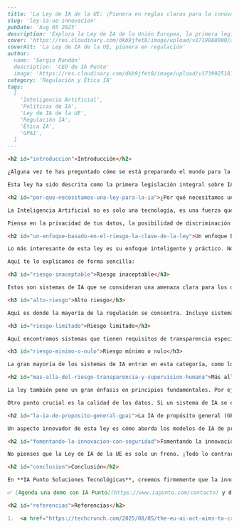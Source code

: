 ```markdown
---
title: 'La Ley de IA de la UE: ¡Pionera en reglas claras para la innovación!'
slug: 'ley-ia-ue-innovacion'
pubDate: 'Aug 05 2025'
description: 'Explora la Ley de IA de la Unión Europea, la primera legislación integral global sobre IA, que clasifica sistemas por riesgo y fomenta la innovación responsable para proteger a los usuarios.'
cover: 'https://res.cloudinary.com/dkb9jfet8/image/upload/v1719888000/ai_law_eu_cover.jpg'
coverAlt: 'La Ley de IA de la UE, pionera en regulación'
author:
  name: 'Sergio Rondón'
  description: 'CEO de IA Punto'
  image: 'https://res.cloudinary.com/dkb9jfet8/image/upload/v1739925181/sergio_gdcaeh.png'
category: 'Regulación y Ética IA'
tags:
  [
    'Inteligencia Artificial',
    'Políticas de IA',
    'Ley de IA de la UE',
    'Regulación IA',
    'Ética IA',
    'GPAI',
  ]
---

<h2 id="introduccion">Introducción</h2>

¿Alguna vez te has preguntado cómo se está preparando el mundo para la explosión de la Inteligencia Artificial? La verdad es que es un tema fascinante y, al mismo tiempo, complejo. Con la IA transformando industrias enteras y nuestra vida cotidiana, es natural que surjan preguntas sobre cómo podemos usarla de manera segura, ética y beneficiosa para todos. Aquí es donde entra en juego una pieza clave: la Ley de IA de la Unión Europea.

Esta ley ha sido descrita como la primera legislación integral sobre IA en el mundo, y no es para menos. Imagina un escenario donde la innovación en IA puede prosperar, pero siempre bajo un marco que protege a las personas y garantiza la confianza. Ese es precisamente el objetivo de la Ley de IA de la UE: crear un campo de juego equilibrado para que la innovación en IA pueda crecer de forma responsable.

<h2 id="por-que-necesitamos-una-ley-para-la-ia">¿Por qué necesitamos una ley para la IA?</h2>

La Inteligencia Artificial no es solo una tecnología, es una fuerza que remodela nuestra sociedad. Desde algoritmos que deciden a quién se le aprueba un préstamo hasta sistemas que asisten en diagnósticos médicos, la IA está en todas partes. Sin embargo, como cualquier tecnología poderosa, tiene el potencial de ser mal utilizada o de introducir sesgos y riesgos que no siempre son obvios a primera vista.

Piensa en la privacidad de tus datos, la posibilidad de discriminación por parte de algoritmos o incluso la seguridad de sistemas que controlan infraestructuras críticas. La Ley de IA busca abordar estas preocupaciones, estableciendo reglas claras para el desarrollo y uso de sistemas de IA, fomentando la confianza pública y asegurando que Europa siga siendo un líder en innovación, pero con un fuerte enfoque en los valores humanos. En **IA Punto Soluciones Tecnológicas**, entendemos esta necesidad profunda de equilibrio entre la vanguardia tecnológica y la responsabilidad social.

<h2 id="un-enfoque-basado-en-el-riesgo-la-clave-de-la-ley">Un enfoque basado en el riesgo: la clave de la Ley</h2>

Lo más interesante de esta ley es su enfoque inteligente y práctico. No trata a todos los sistemas de IA por igual, sino que los clasifica según el nivel de riesgo que representan para los derechos fundamentales y la seguridad de las personas. Esto es crucial porque permite que la regulación se adapte a la realidad, sin sofocar la innovación en áreas de bajo riesgo.

Aquí te lo explicamos de forma sencilla:

<h3 id="riesgo-inaceptable">Riesgo inaceptable</h3>

Estos son sistemas de IA que se consideran una amenaza clara para los derechos fundamentales. Piensa en el "score social" que algunos países usan para clasificar a los ciudadanos o sistemas de identificación biométrica en tiempo real en espacios públicos (con algunas excepciones muy limitadas para la aplicación de la ley). Estos sistemas están prohibidos.

<h3 id="alto-riesgo">Alto riesgo</h3>

Aquí es donde la mayoría de la regulación se concentra. Incluye sistemas de IA utilizados en áreas críticas como la atención médica (diagnóstico, tratamientos), la educación (evaluación de estudiantes), la gestión de infraestructuras críticas (agua, electricidad), el empleo (reclutamiento, gestión de personal), la aplicación de la ley (evaluación de riesgos, detección de delitos) y la migración. Para estos sistemas, se exigen requisitos muy estrictos antes de que puedan ser puestos en el mercado o usados, como la supervisión humana, la robustez técnica, la calidad de los datos, la transparencia y la ciberseguridad. En **IA Punto**, nuestra experiencia en soluciones de IA nos permite guiar a las empresas a través de estos complejos requisitos para garantizar que sus sistemas de alto riesgo cumplan con todas las normativas.

<h3 id="riesgo-limitado">Riesgo limitado</h3>

Aquí encontramos sistemas que tienen requisitos de transparencia específicos para que los usuarios sean conscientes de que están interactuando con una IA. Un ejemplo clásico son los chatbots o los sistemas que generan *deepfakes*. La idea es que la gente sepa que no está interactuando con un humano o que el contenido es generado por IA.

<h3 id="riesgo-minimo-o-nulo">Riesgo mínimo o nulo</h3>

La gran mayoría de los sistemas de IA entran en esta categoría, como los filtros de spam, los videojuegos o los sistemas de recomendación de contenidos (siempre que no tengan un impacto significativo en los derechos fundamentales). Para estos, la ley no impone obligaciones específicas, aunque se fomenta el uso de códigos de conducta voluntarios.

<h2 id="mas-alla-del-riesgo-transparencia-y-supervision-humana">Más allá del riesgo: Transparencia y supervisión humana</h2>

La ley también pone un gran énfasis en principios fundamentales. Por ejemplo, los sistemas de IA de alto riesgo deben ser transparentes, es decir, debe ser posible entender cómo toman sus decisiones, lo que permite la auditabilidad y la responsabilidad. Además, la supervisión humana es un pilar: se busca que siempre haya un ser humano que pueda intervenir y anular las decisiones de un sistema de IA si es necesario, especialmente en entornos críticos.

Otro punto crucial es la calidad de los datos. Si un sistema de IA se entrena con datos sesgados o de baja calidad, sus resultados también lo serán. La ley exige que los datos utilizados para entrenar sistemas de IA de alto riesgo sean de alta calidad, representativos y relevantes. En **IA Punto Soluciones Tecnológicas**, sabemos que la base de cualquier IA exitosa y ética son los datos, y ofrecemos servicios para asegurar que los suyos cumplen con los más altos estándares.

<h2 id="la-ia-de-proposito-general-gpai">La IA de propósito general (GPAI)</h2>

Un aspecto innovador de esta ley es cómo aborda los modelos de IA de propósito general (GPAI), como los grandes modelos de lenguaje (LLMs) que impulsan herramientas como ChatGPT. Estos modelos son tan versátiles que pueden adaptarse a muchas tareas diferentes, y la ley reconoce su impacto masivo. Para los GPAI, se establecen requisitos de transparencia, como la publicación de resúmenes detallados sobre los datos de entrenamiento utilizados y la capacidad de detectar si el contenido es generado por la IA. Para los GPAI que se consideran de "riesgo sistémico", se aplican requisitos aún más estrictos, como la evaluación de modelos y la gestión de riesgos.

<h2 id="fomentando-la-innovacion-con-seguridad">Fomentando la innovación con seguridad</h2>

No pienses que la Ley de IA de la UE es solo un freno. ¡Todo lo contrario! Está diseñada para crear un ecosistema de confianza que beneficie tanto a los desarrolladores como a los usuarios. La ley incluso prevé "cajas de arena regulatorias" (sandbox), que son entornos controlados donde las empresas pueden probar y desarrollar sistemas de IA innovadores bajo la supervisión de las autoridades, sin el temor inmediato de incumplir la ley, siempre y cuando se demuestre un compromiso con la seguridad y la ética. Esto es un gran impulso para startups y empresas que buscan innovar de manera responsable.

<h2 id="conclusion">Conclusión</h2>

En **IA Punto Soluciones Tecnológicas**, creemos firmemente que la innovación y la regulación pueden coexistir y, de hecho, fortalecerse mutuamente. Estamos aquí para ayudar a las empresas a navegar este nuevo panorama, transformando los desafíos regulatorios en oportunidades para construir soluciones de IA más robustas, éticas y confiables. Porque al final del día, una IA que inspira confianza es una IA con un futuro brillante.

✅ [Agenda una demo con IA Punto](https://www.iapunto.com/contacto) y descubre cómo podemos ayudarte a innovar con IA de forma segura y ética.

<h2 id="referencias">Referencias</h2>

1.  <a href="https://techcrunch.com/2025/08/05/the-eu-ai-act-aims-to-create-a-level-playing-field-for-ai-innovation-heres-what-it-is/" target="_blank" rel="noopener noreferrer">TechCrunch: The EU AI Act aims to create a level playing field for AI innovation — here’s what it is</a>
```